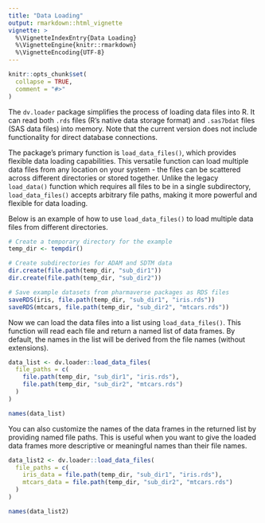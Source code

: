 ```yaml
---
title: "Data Loading"
output: rmarkdown::html_vignette
vignette: >
  %\VignetteIndexEntry{Data Loading}
  %\VignetteEngine{knitr::rmarkdown}
  %\VignetteEncoding{UTF-8}
---
```


```r
knitr::opts_chunk$set(
  collapse = TRUE,
  comment = "#>"
)
```

The `dv.loader` package simplifies the process of loading data files into R. It can read both `.rds` files (R's native data storage format) and `.sas7bdat` files (SAS data files) into memory. Note that the current version does not include functionality for direct database connections.

The package's primary function is `load_data_files()`, which provides flexible data loading capabilities. This versatile function can load multiple data files from any location on your system - the files can be scattered across different directories or stored together. Unlike the legacy `load_data()` function which requires all files to be in a single subdirectory, `load_data_files()` accepts arbitrary file paths, making it more powerful and flexible for data loading.

Below is an example of how to use `load_data_files()` to load multiple data files from different directories. 

```r
# Create a temporary directory for the example
temp_dir <- tempdir()

# Create subdirectories for ADAM and SDTM data
dir.create(file.path(temp_dir, "sub_dir1"))
dir.create(file.path(temp_dir, "sub_dir2"))

# Save example datasets from pharmaverse packages as RDS files
saveRDS(iris, file.path(temp_dir, "sub_dir1", "iris.rds"))
saveRDS(mtcars, file.path(temp_dir, "sub_dir2", "mtcars.rds"))
```

Now we can load the data files into a list using `load_data_files()`. This function will read each file and return a named list of data frames. By default, the names in the list will be derived from the file names (without extensions).

```r
data_list <- dv.loader::load_data_files(
  file_paths = c(
    file.path(temp_dir, "sub_dir1", "iris.rds"),
    file.path(temp_dir, "sub_dir2", "mtcars.rds")
  )
)

names(data_list)
```

You can also customize the names of the data frames in the returned list by providing named file paths. This is useful when you want to give the loaded data frames more descriptive or meaningful names than their file names.

```r
data_list2 <- dv.loader::load_data_files(
  file_paths = c(
    iris_data = file.path(temp_dir, "sub_dir1", "iris.rds"),
    mtcars_data = file.path(temp_dir, "sub_dir2", "mtcars.rds")
  )
)

names(data_list2)
```
